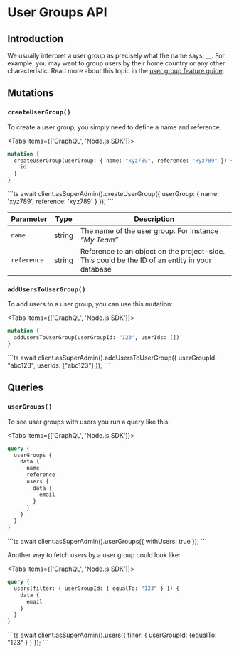 
# User Groups API

## Introduction

We usually interpret a user group as precisely what the name says: __. For example, you may want to
group users by their home country or any other characteristic. Read more about this topic in the
[user group feature guide](/feature-guides/user-groups).

## Mutations

### `createUserGroup()`

To create a user group, you simply need to define a name and reference.

<Tabs items={['GraphQL', 'Node.js SDK']}><Tab>

```graphql
mutation {
  createUserGroup(userGroup: { name: "xyz789", reference: "xyz789" }) {
    id
  }
}
```

</Tab>
<Tab>
```ts
await client.asSuperAdmin().createUserGroup({ userGroup: { name: 'xyz789', reference: 'xyz789' } });
```
</Tab>
</Tabs>

| Parameter   | Type   | Description                                                                                    |
|-------------|--------|------------------------------------------------------------------------------------------------|
| `name`      | string | The name of the user group. For instance _“My Team”_                                           |
| `reference` | string | Reference to an object on the project-side. This could be the ID of an entity in your database |

### `addUsersToUserGroup()`

To add users to a user group, you can use this mutation:

<Tabs items={['GraphQL', 'Node.js SDK']}><Tab>
```graphql
mutation {
  addUsersToUserGroup(userGroupId: "123", userIds: [])
}
```
</Tab>
<Tab>
```ts
await client.asSuperAdmin().addUsersToUserGroup({ userGroupId: "abc123", userIds: ["abc123"] });
```
</Tab>
</Tabs>

## Queries

### `userGroups()`

To see user groups with users you run a query like this:

<Tabs items={['GraphQL', 'Node.js SDK']}><Tab>
```graphql
query {
  userGroups {
    data {
      name
      reference
      users {
        data {
          email
        }
      }
    }
  }
}
```
</Tab>
<Tab>
```ts
await client.asSuperAdmin().userGroups({ withUsers: true });
```
</Tab>
</Tabs>

Another way to fetch users by a user group could look like:

<Tabs items={['GraphQL', 'Node.js SDK']}><Tab>
```graphql
query {
  users(filter: { userGroupId: { equalTo: "123" } }) {
    data {
      email
    }
  }
}
```
</Tab>
<Tab>
```ts
await client.asSuperAdmin().users({ filter: { userGroupId: {equalTo: "123" } } });
```
</Tab>
</Tabs>
